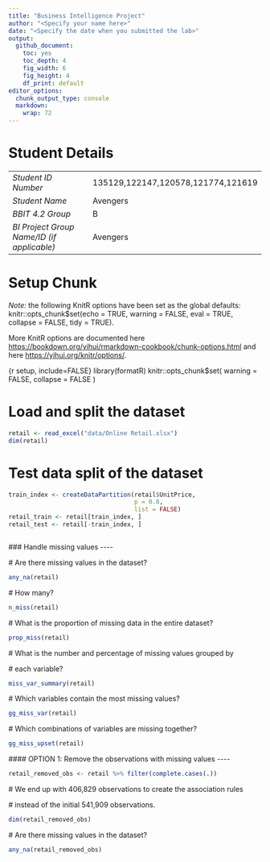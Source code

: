 ```yaml
---
title: "Business Intelligence Project"
author: "<Specify your name here>"
date: "<Specify the date when you submitted the lab>"
output:
  github_document: 
    toc: yes
    toc_depth: 4
    fig_width: 6
    fig_height: 4
    df_print: default
editor_options:
  chunk_output_type: console
  markdown: 
    wrap: 72
---
```


# Student Details

|                                            |                                    |
|--------------------------------------------|----------------------------|
| *Student ID Number*                        | 135129,122147,120578,121774,121619 |
| *Student Name*                             | Avengers                           |
| *BBIT 4.2 Group*                           | B                                  |
| *BI Project Group Name/ID (if applicable)* | Avengers                           |

# Setup Chunk

*Note:* the following KnitR options have been set as the global
defaults: <BR> knitr::opts_chunk\$set(echo = TRUE, warning = FALSE, eval
= TRUE, collapse = FALSE, tidy = TRUE).

More KnitR options are documented here
<https://bookdown.org/yihui/rmarkdown-cookbook/chunk-options.html> and
here <https://yihui.org/knitr/options/>.

{r setup, include=FALSE} library(formatR) knitr::opts_chunk\$set(
warning = FALSE, collapse = FALSE )

# Load and split the dataset

```r
retail <- read_excel("data/Online Retail.xlsx")
dim(retail)
```

# Test data split of the dataset

```r
train_index <- createDataPartition(retail$UnitPrice,
                                   p = 0.8,
                                   list = FALSE)
retail_train <- retail[train_index, ]
retail_test <- retail[-train_index, ]
```

```{}
```

\### Handle missing values \-\-\--

\# Are there missing values in the dataset?

```r
any_na(retail)
```

\# How many?

```r
n_miss(retail)
```

\# What is the proportion of missing data in the entire dataset?

```r
prop_miss(retail)
```

\# What is the number and percentage of missing values grouped by

\# each variable?

```r
miss_var_summary(retail)
```

\# Which variables contain the most missing values?

```r
gg_miss_var(retail)
```

\# Which combinations of variables are missing together?

```r
gg_miss_upset(retail)
```

\#### OPTION 1: Remove the observations with missing values \-\-\--

```r
retail_removed_obs <- retail %>% filter(complete.cases(.))
```

\# We end up with 406,829 observations to create the association rules

\# instead of the initial 541,909 observations.

```r
dim(retail_removed_obs)
```

\# Are there missing values in the dataset?

```r
any_na(retail_removed_obs)
```
